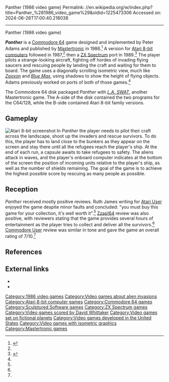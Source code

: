 Panther (1986 video game)
Permalink: //en.wikipedia.org/w/index.php?title=Panther_%281986_video_game%29&oldid=1225473306
Accessed on: 2024-06-26T17:00:40.218038



------
Panther (1986 video game)
{{Short description|1986 video game}}
{{Infobox video game
|title = Panther
|image = Panther cover.jpg
|developer =[[Sculptured Software]] (Atari)<ref name="atarimania">{{cite web|title=Panther|url=http://www.atarimania.com/game-atari-400-800-xl-xe-panther_3876.html|website=Atari Mania}}</ref>
|publisher = [[Mastertronic]]
|engine =
|platforms = [[Commodore 64]], [[ZX Spectrum]], [[Atari 8-bit]]
|released = '''1986:''' C64<br>'''1987''': Atari<br>'''1989:''' Spectrum
|genre = [[Scrolling shooter]]
|modes =
|designer = Peter Adams<ref name="giantlist">{{cite web|title=The Giant List of Classic Game Programmers |url=https://dadgum.com/giantlist/ |last1=Hague |first1=James}}</ref>
|programmer = Chuck Peavey (Atari)<ref name="atarimania"/>
|composer = [[David Whittaker (video game composer)|David Whittaker]]}}

'''''Panther''''' is a [[Commodore 64]] game designed and implemented by Peter Adams and published by [[Mastertronic]] in 1986.<ref>{{lemon64 game|id=1884|name=Panther}}</ref> A version for [[Atari 8-bit computers]] followed in 1987,<ref name="atarimania"/> then a [[ZX Spectrum]] port in 1989.<ref>{{Cite web | url = http://www.worldofspectrum.org/infoseekid.cgi?id=0003599| title = Panther - World of Spectrum| website = www.worldofspectrum.org| access-date = 2016-02-29}}</ref> The player pilots a strange-looking aircraft, fighting off hordes of invading flying saucers and rescuing people by landing the craft and waiting for them to board. The game uses a diagonally scrolling isometric view, much like ''[[Zaxxon]]'' and ''[[Blue Max (video game)|Blue Max]]'', using shadows to show the height of flying objects. Adams previously worked on ports of both of those games.<ref name="giantlist"/>

The Commodore 64 disk packaged ''Panther'' with ''[[L.A. SWAT]]'', another Mastertronic game. The A-side of the disk contained the two programs for the C64/128, while the B-side contained Atari 8-bit family versions.

==Gameplay==
[[File:Panther_(1986_video_game)_Atari_8-bit_PAL_screenshot.png|thumb|left|Atari 8-bit screenshot]]
In ''Panther'' the player needs to pilot their craft across the landscape, shoot up the invaders and rescue survivors. To do this, the player has to land close to the bunkers as they appear on the screen and stay there until all the refugees reach the player's ship. At the end of each run, a capsule awaits to take refugees to safety. The aliens attack in waves, and the player's onboard computer indicates at the bottom of the screen the position of incoming units relative to the player's ship, as well as the number of shields remaining. The goal of the game is to achieve the highest possible score by rescuing as many people as possible.

==Reception==
''Panther'' received mostly positive reviews. Ruth James writing for [[Atari User]] enjoyed the game despite minor faults and concluded: "you must buy this game for your collection, it's well worth it".<ref name="atariuser"/> [[Zzap!64]] review was also positive, with reviewers stating that the game provides several hours of entertainment as the player tries to collect and deliver all the survivors.<ref name="zzap"/> [[Commodore User]] review was similar in tone and gave the game an overall rating of 7/10.<ref name="commodoreuser"/>

==References==
{{reflist|refs=
<ref name="atariuser">{{cite journal |title=Software Scene |journal=Atari User |date=March 1988 |page=38 |url=https://archive.org/details/Atari-User-035-Mar88-Create-Stunning-3D-Wire-Graphics-GB/page/n37/mode/2up}}</ref>
<ref name="commodoreuser">{{cite journal |title=Screen Scene |journal=Commodore User |date=December 1986 |page=54 |url=https://archive.org/details/commodore-user-magazine-39/page/n53/mode/1up}}</ref>
<ref name="zzap">{{cite journal |title=Zzap! test |journal=Zzap!64 |date=December 1986 |page=182 |url=https://archive.org/details/zzapp_64_issue_021_600dpi/page/n181/mode/1up?view=theater}}</ref>
}}

==External links==
*{{MobyGames|id=/panther_}}
*{{atarimania|id=3876}}

[[Category:1986 video games]]
[[Category:Video games about alien invasions]]
[[Category:Atari 8-bit computer games]]
[[Category:Commodore 64 games]]
[[Category:Sculptured Software games]]
[[Category:ZX Spectrum games]]
[[Category:Video games scored by David Whittaker]]
[[Category:Video games set on fictional planets]]
[[Category:Video games developed in the United States]]
[[Category:Video games with isometric graphics]]
[[Category:Mastertronic games]]